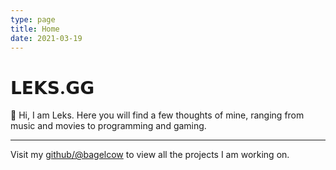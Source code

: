 ```yaml
---
type: page
title: Home
date: 2021-03-19
---
```


# 𝗟𝗘𝗞𝗦.𝗚𝗚

👋 Hi, I am Leks. Here you will find a few thoughts of mine, ranging from music and movies to programming and gaming.

---

Visit my [github/@bagelcow](https://github.com/bagelcow) to view all the projects I am working on.